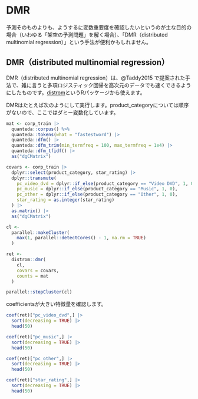 # DMR {#dmr}

予測そのものよりも、ようするに変数重要度を確認したいというのが主な目的の場合（いわゆる「架空の予測問題」を解く場合）、「DMR（distributed multinomial regression）」という手法が便利かもしれません。

## DMR（distributed multinomial regression）

DMR（distributed multinomial regression）は、@Taddy2015 で提案された手法で、雑に言うと多項ロジスティック回帰を高次元のデータでも速くできるようにしたものです。[distrom](https://cran.r-project.org/package=distrom)というRパッケージから使えます。

DMRはたとえば次のようにして実行します。product_categoryについては順序がないので、ここではダミー変数化しています。

```r
mat <- corp_train |>
  quanteda::corpus() %>%
  quanteda::tokens(what = "fastestword") |>
  quanteda::dfm() |>
  quanteda::dfm_trim(min_termfreq = 100, max_termfreq = 1e4) |>
  quanteda::dfm_tfidf() |>
  as("dgCMatrix")

covars <- corp_train |>
  dplyr::select(product_category, star_rating) |>
  dplyr::transmute(
    pc_video_dvd = dplyr::if_else(product_category == "Video DVD", 1, 0),
    pc_music = dplyr::if_else(product_category == "Music", 1, 0),
    pc_other = dplyr::if_else(product_category == "Other", 1, 0),
    star_rating = as.integer(star_rating)
  ) |>
  as.matrix() |>
  as("dgCMatrix")

cl <-
  parallel::makeCluster(
    max(1, parallel::detectCores() - 1, na.rm = TRUE)
  )

ret <-
  distrom::dmr(
    cl,
    covars = covars,
    counts = mat
  )

parallel::stopCluster(cl)
```

coefficientsが大きい特徴量を確認します。

```r
coef(ret)["pc_video_dvd",] |>
  sort(decreasing = TRUE) |>
  head(50)
```

```r
coef(ret)["pc_music",] |>
  sort(decreasing = TRUE) |>
  head(50)
```

```r
coef(ret)["pc_other",] |>
  sort(decreasing = TRUE) |>
  head(50)
```

```r
coef(ret)["star_rating",] |>
  sort(decreasing = TRUE) |>
  head(50)
```
